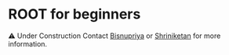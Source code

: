 # ROOT for beginners

 ⚠️ Under Construction Contact [Bisnupriya](mailto:bisnupriya.sahu@cern.ch) or [Shriniketan](mailto:shriniketanacharya@uohyd.ac.in) for more information.